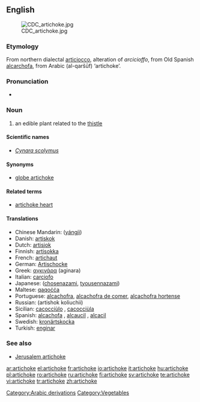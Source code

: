 {{wikipedia}}
==English==
[[Image:CDC_artichoke.jpg|right]]
===Etymology===
From northern {{It.}} dialectal [[articiocco]], alteration of ''arcicioffo'', from Old Spanish [[alcarchofa]], from Arabic {{ARchar|[[قرشوف|القرشوف]]}} (al-qaršūf) ‘artichoke’.  [[Category:Arabic derivations]]

===Pronunciation===
*{{audio|en-us-artichoke.ogg|Audio (US)}}

===Noun===
{{en-noun}}

# an edible plant related to the [[thistle]]

====Scientific names====
*''[[Cynara scolymus]]''

====Synonyms====
*[[globe artichoke]]

====Related terms====
*[[artichoke heart]]

====Translations====
{{top}}
*Chinese Mandarin: {{zh-ts|洋薊|洋蓟}} ([[yángjì]])
*Danish: [[artiskok]]
*Dutch: [[artisjok]] {{m}}
*Finnish: [[artisokka]]
*French: [[artichaut]] {{m}}
*German: [[Artischocke]] {{f}}
*Greek: [[αγκινάρα]] (aginara) {{f}}
*Italian: [[carciofo]] {{m}}
*Japanese: ([[chosenazami]], [[tyousennazami]])
*Maltese: [[qaqoċċa]]
*Portuguese: [[alcachofra]], [[alcachofra de comer]], [[alcachofra hortense]]
*Russian: (artishok koliuchii)
*Sicilian: [[cacocciùlo]] {{m}}, [[cacocciùla]] {{f}}
*Spanish: [[alcachofa]] {{f}}, [[alcaucil]] {{m}} {{italbrac|Argentina|Southern Spain}}, [[alcacil]] {{m}} {{italbrac|Southeastern Spain}}
*Swedish: [[kronärtskocka]]
*Turkish: [[enginar]]
{{bottom}}

===See also===
*[[Jerusalem artichoke]]

[[Category:Vegetables]]

[[ar:artichoke]]
[[el:artichoke]]
[[fr:artichoke]]
[[io:artichoke]]
[[it:artichoke]]
[[hu:artichoke]]
[[pl:artichoke]]
[[ro:artichoke]]
[[ru:artichoke]]
[[fi:artichoke]]
[[sv:artichoke]]
[[te:artichoke]]
[[vi:artichoke]]
[[tr:artichoke]]
[[zh:artichoke]]